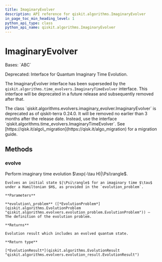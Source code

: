 ```yaml
---
title: ImaginaryEvolver
description: API reference for qiskit.algorithms.ImaginaryEvolver
in_page_toc_min_heading_level: 1
python_api_type: class
python_api_name: qiskit.algorithms.ImaginaryEvolver
---
```


# ImaginaryEvolver

<Class id="qiskit.algorithms.ImaginaryEvolver" github="https://github.com/qiskit/qiskit/tree/stable/0.24/qiskit/algorithms/evolvers/imaginary_evolver.py" signature="ImaginaryEvolver">
  Bases: `ABC`

  Deprecated: Interface for Quantum Imaginary Time Evolution.

  The ImaginaryEvolver interface has been superseded by the `qiskit.algorithms.time_evolvers.ImaginaryTimeEvolver` interface. This interface will be deprecated in a future release and subsequently removed after that.

  <Admonition title="Deprecated since version 0.24.0" type="danger">
    The class `qiskit.algorithms.evolvers.imaginary_evolver.ImaginaryEvolver` is deprecated as of qiskit-terra 0.24.0. It will be removed no earlier than 3 months after the release date. Instead, use the interface `qiskit.algorithms.time_evolvers.ImaginaryTimeEvolver`. See [https://qisk.it/algo\_migration](https://qisk.it/algo_migration) for a migration guide.
  </Admonition>

  ## Methods

  <span id="qiskit-algorithms-imaginaryevolver-evolve" />

  ### evolve

  <Function id="qiskit.algorithms.ImaginaryEvolver.evolve" name="evolve" signature="abstract ImaginaryEvolver.evolve(evolution_problem)">
    Perform imaginary time evolution $\exp(-\tau H)|\Psi\rangle$.

    Evolves an initial state $|\Psi\rangle$ for an imaginary time $\tau$ under a Hamiltonian $H$, as provided in the `evolution_problem`.

    **Parameters**

    **evolution\_problem** ([*EvolutionProblem*](qiskit.algorithms.EvolutionProblem "qiskit.algorithms.evolvers.evolution_problem.EvolutionProblem")) – The definition of the evolution problem.

    **Returns**

    Evolution result which includes an evolved quantum state.

    **Return type**

    [*EvolutionResult*](qiskit.algorithms.EvolutionResult "qiskit.algorithms.evolvers.evolution_result.EvolutionResult")
  </Function>
</Class>

